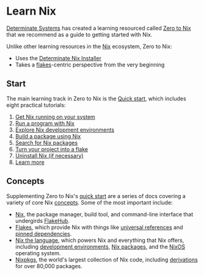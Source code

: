 # Learn Nix

[Determinate Systems][detsys] has created a learning resourced called [Zero to Nix][z2n] that we recommend as a guide to getting started with Nix.

<HoverableButton title="Zero to Nix" description="Your guide to learning Nix and flakes" link="https://zero-to-nix.com" />

Unlike other learning resources in the [Nix] ecosystem, Zero to Nix:

* Uses the [Determinate Nix Installer][dni]
* Takes a [flakes]-centric perspective from the very beginning

## Start

The main learning track in Zero to Nix is the [Quick start][start], which includes eight practical tutorials:

1. [Get Nix running on your system][start-1]
1. [Run a program with Nix][start-2]
1. [Explore Nix development environments][start-3]
1. [Build a package using Nix][start-4]
1. [Search for Nix packages][start-5]
1. [Turn your project into a flake][start-6]
1. [Uninstall Nix (if necessary)][start-7]
1. [Learn more][start-8]

## Concepts

Supplementing Zero to Nix's [quick start](#start) are a series of docs covering a variety of core Nix [concepts].
Some of the most important include:

* [Nix], the package manager, build tool, and command-line interface that undergirds [FlakeHub].
* [Flakes], which provide Nix with things like [universal references][flakerefs] and [pinned dependencies][pinning].
* [Nix the language][nixlang], which powers Nix and everything that Nix offers, including [development environments][dev-env], [Nix packages][packages], and the [NixOS] operating system.
* [Nixpkgs], the world's largest collection of Nix code, including [derivations] for over 80,000 packages.

[concepts]: https://zero-to-nix.com/concepts
[derivations]: https://zero-to-nix.com/concepts/derivations
[detsys]: https://determinate.systems
[dev-env]: https://zero-to-nix.com/concepts/dev-env
[dni]: https://zero-to-nix.com/concepts/nix-installer
[flakehub]: https://flakehub.com
[flakerefs]: https://zero-to-nix.com/concepts/flakes#references
[flakes]: https://zero-to-nix.com/concepts/flakes
[nix]: https://zero-to-nix.com/concepts/nix
[nixlang]: https://zero-to-nix.com/concepts/nix-language
[nixos]: https://zero-to-nix.com/concepts/nixos
[nixpkgs]: https://zero-to-nix.com/concepts/nixpkgs
[packages]: https://zero-to-nix.com/concepts/packages
[pinning]: https://zero-to-nix.com/concepts/pinning
[start]: https://zero-to-nix.com/start
[start-1]: https://zero-to-nix.com/start/install
[start-2]: https://zero-to-nix.com/start/nix-run
[start-3]: https://zero-to-nix.com/start/nix-develop
[start-4]: https://zero-to-nix.com/start/nix-build
[start-5]: https://zero-to-nix.com/start/nix-search
[start-6]: https://zero-to-nix.com/start/init-flake
[start-7]: https://zero-to-nix.com/start/uninstall
[start-8]: https://zero-to-nix.com/start/learn-more
[z2n]: https://zero-to-nix.com
